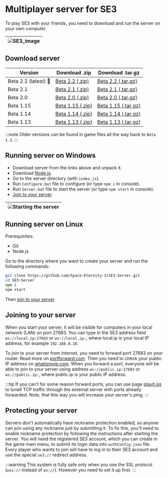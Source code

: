 
# Multiplayer server for SE3

To play SE3 with your friends, you need to download and run the server on your own computer.

| ![SE3_image](../../static/img/pages/server.png) |
| ----------------------------------------------- |

## Download server

| Version  | Download .zip  | Download .tar.gz  |
|---|---|---|
| Beta 2.2 (latest) 🚀 | <a href="https://github.com/Space-Eternity-3/SE3-Server/archive/refs/heads/Beta-2.2.zip">Beta 2.2 (.zip)</a> | <a href="https://github.com/Space-Eternity-3/SE3-Server/archive/refs/heads/Beta-2.2.tar.gz">Beta 2.2 (.tar.gz)</a> |
| Beta 2.1           | <a href="https://github.com/Space-Eternity-3/SE3-Server/archive/refs/heads/Beta-2.1.zip">Beta 2.1 (.zip)</a> | <a href="https://github.com/Space-Eternity-3/SE3-Server/archive/refs/heads/Beta-2.1.tar.gz">Beta 2.1 (.tar.gz)</a> |
| Beta 2.0           | <a href="https://github.com/Space-Eternity-3/SE3-Server/archive/refs/heads/Beta-2.0.zip">Beta 2.0 (.zip)</a> | <a href="https://github.com/Space-Eternity-3/SE3-Server/archive/refs/heads/Beta-2.0.tar.gz">Beta 2.0 (.tar.gz)</a> |
| Beta 1.15          | <a href="https://github.com/Space-Eternity-3/SE3-Server/archive/refs/heads/Beta-1.15.zip">Beta 1.15 (.zip)</a> | <a href="https://github.com/Space-Eternity-3/SE3-Server/archive/refs/heads/Beta-1.15.tar.gz">Beta 1.15 (.tar.gz)</a> |
| Beta 1.14          | <a href="https://github.com/Space-Eternity-3/SE3-Server/archive/refs/heads/Beta-1.14.zip">Beta 1.14 (.zip)</a> | <a href="https://github.com/Space-Eternity-3/SE3-Server/archive/refs/heads/Beta-1.14.tar.gz">Beta 1.14 (.tar.gz)</a> |
| Beta 1.13          | <a href="https://github.com/Space-Eternity-3/SE3-Server/archive/refs/heads/Beta-1.13.zip">Beta 1.13 (.zip)</a> | <a href="https://github.com/Space-Eternity-3/SE3-Server/archive/refs/heads/Beta-1.13.tar.gz">Beta 1.13 (.tar.gz)</a> |

:::note
Older versions can be found in game files all the way back to `Beta 1.3`.
:::

## Running server on Windows

-   Download server from the links above and unpack it.
-   Download [Node.js](https://nodejs.org/en/download/).
-   Go to the server directory (with `index.js`).
-   Run `Configure.bat` file to configure (or type `npm i` in console).
-   Run `Server.bat` file to start the server (or type `npm start` in console).
-   [Join to your server](#joining-to-your-server).

| ![Starting the server](/img/pages/running-the-server-windows.gif) |
| --- |

## Running server on Linux

Prerequisites:

-   Git
-   Node.js

Go to the directory where you want to create your server and run the following commands:

```bash
git clone https://github.com/Space-Eternity-3/SE3-Server.git
cd SE3-Server
npm i
npm start
```

Then [join to your server](#joining-to-your-server).

## Joining to your server

When you start your server, it will be visible for computers in your local network (LAN) on port 27683. You can type in the SE3 address
field `ws://local.ip:27683` or `ws://local.ip:`, where local.ip is your local IP address, for example `192.168.0.10`. 

To join to your server from internet, you need to forward port 27683 on your router. Read more on [portforward.com](https://portforward.com).
Then you need to check your public IP address on [whatismyip.com](https://whatismyip.com). When you forward a port, everyone will be able to join to your
server using address `ws://public.ip:27683` or `ws://public.ip:`, where public.ip is your public IP address.

:::tip
If you can't for some reason forward ports, you can use page [playit.gg](https://playit.gg) to tunell TCP traffic through the external server with ports already forwarded.
Note, that this way you will increase your server's ping.
:::

## Protecting your server


Servers don't automatically have nickname protection enabled, so anyone can join using any nickname just by submitting it.
To fix this, you'll need to enable nickname protection by following the instructions after starting the server.
You will need the registered SE3 account, which you can create in the game main menu, to submit its login data into `authConfig.json` file.
Every player who wants to join will have to log in to their SE3 account and use the special `se3://` redirect address.

:::warning
This system is fully safe only when you use the SSL protocol (`wss://` instead of `ws://`). However you need to set it up first.
:::
